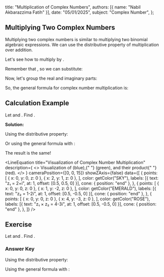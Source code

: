 
  title: "Multiplication of Complex Numbers",
  authors: [{ name: "Nabil Akbarazzima Fatih" }],
  date: "05/01/2025",
  subject: "Complex Number",
};

## Multiplying Two Complex Numbers

Multiplying two complex numbers is similar to multiplying two binomial algebraic expressions. We can use the distributive property of multiplication over addition.

Let's see how to multiply <InlineMath math="z_1 = x_1 + iy_1" /> by <InlineMath math="z_2 = x_2 + iy_2" />.

<div className="flex flex-col gap-4">
  <BlockMath math="z_1 \times z_2 = (x_1 + iy_1)(x_2 + iy_2)" />
  <BlockMath math="= x_1(x_2 + iy_2) + iy_1(x_2 + iy_2)" />
  <BlockMath math="= (x_1x_2 + ix_1y_2) + (ix_2y_1 + i^2y_1y_2)" />
</div>

Remember that <InlineMath math="i^2 = -1" />, so we can substitute:

<div className="flex flex-col gap-4">
  <BlockMath math="= (x_1x_2 + ix_1y_2) + (ix_2y_1 + (-1)y_1y_2)" />
  <BlockMath math="= x_1x_2 + ix_1y_2 + ix_2y_1 - y_1y_2" />
</div>

Now, let's group the real and imaginary parts:

<div className="flex flex-col gap-4">
  <BlockMath math="= (x_1x_2 - y_1y_2) + (ix_1y_2 + ix_2y_1)" />
  <BlockMath math="= (x_1x_2 - y_1y_2) + i(x_1y_2 + x_2y_1)" />
</div>

So, the general formula for complex number multiplication is:

<BlockMath
  math="z_1 \times z_2 = (x_1x_2 - y_1y_2) + i(x_1y_2 + x_2y_1)"
  className="bg-muted text-muted-foreground p-4 rounded-md"
/>

## Calculation Example

Let <InlineMath math="z_1 = 2+i" /> and <InlineMath math="z_2 = 1-2i" />. Find <InlineMath math="z_1 \times z_2" />.

**Solution:**

Using the distributive property:

<div className="flex flex-col gap-4">
  <BlockMath math="z_1 \times z_2 = (2+i)(1-2i)" />
  <BlockMath math="= 2(1-2i) + i(1-2i)" />
  <BlockMath math="= (2 - 4i) + (i - 2i^2)" />
  <BlockMath math="= (2 - 4i) + (i - 2(-1)) \quad \text{(since } i^2 = -1)" />
  <BlockMath math="= (2 - 4i) + (i + 2)" />
  <BlockMath math="= (2+2) + (-4i + i)" />
  <BlockMath math="= 4 - 3i" />
</div>

Or using the general formula with <InlineMath math="x_1 = 2, y_1 = 1, x_2 = 1, y_2 = -2" />:

<div className="flex flex-col gap-4">
  <BlockMath math="z_1 \times z_2 = (x_1x_2 - y_1y_2) + i(x_1y_2 + x_2y_1)" />
  <BlockMath math="= (2)(1) - (1)(-2) + i((2)(-2) + (1)(1))" />
  <BlockMath math="= (2 - (-2)) + i(-4 + 1)" />
  <BlockMath math="= (2+2) + i(-3)" />
  <BlockMath math="= 4 - 3i" />
</div>

The result is the same!

<LineEquation
  title="Visualization of Complex Number Multiplication"
  description={
    <>
      Visualization of <InlineMath math="z_1 = 2+i" /> (blue),{" "}
      <InlineMath math="z_2 = 1-2i" /> (green), and their product{" "}
      <InlineMath math="z_1 \times z_2 = 4-3i" /> (red).
    </>
  }
  cameraPosition={[0, 0, 15]}
  showZAxis={false}
  data={[
    {
      points: [
        { x: 0, y: 0, z: 0 },
        { x: 2, y: 1, z: 0 },
      ],
      color: getColor("SKY"),
      labels: [{ text: "z₁ = 2+i", at: 1, offset: [0.5, 0.5, 0] }],
      cone: { position: "end" },
    },
    {
      points: [
        { x: 0, y: 0, z: 0 },
        { x: 1, y: -2, z: 0 },
      ],
      color: getColor("EMERALD"),
      labels: [{ text: "z₂ = 1-2i", at: 1, offset: [0.5, -0.5, 0] }],
      cone: { position: "end" },
    },
    {
      points: [
        { x: 0, y: 0, z: 0 },
        { x: 4, y: -3, z: 0 },
      ],
      color: getColor("ROSE"),
      labels: [{ text: "z₁ × z₂ = 4-3i", at: 1, offset: [0.5, -0.5, 0] }],
      cone: { position: "end" },
    },
  ]}
/>

## Exercise

Let <InlineMath math="z_1 = 1+i" /> and <InlineMath math="z_2 = \frac{1}{2} - 2i" />. Find <InlineMath math="z_1 \times z_2" />.

### Answer Key

Using the distributive property:

<div className="flex flex-col gap-4">
  <BlockMath math="z_1 \times z_2 = (1+i)(\frac{1}{2} - 2i)" />
  <BlockMath math="= 1(\frac{1}{2} - 2i) + i(\frac{1}{2} - 2i)" />
  <BlockMath math="= (\frac{1}{2} - 2i) + (\frac{1}{2}i - 2i^2)" />
  <BlockMath math="= (\frac{1}{2} - 2i) + (\frac{1}{2}i - 2(-1))" />
  <BlockMath math="= (\frac{1}{2} - 2i) + (\frac{1}{2}i + 2)" />
  <BlockMath math="= (\frac{1}{2} + 2) + (-2i + \frac{1}{2}i)" />
  <BlockMath math="= (\frac{1}{2} + \frac{4}{2}) + (-\frac{4}{2}i + \frac{1}{2}i)" />
  <BlockMath math="= \frac{5}{2} - \frac{3}{2}i" />
</div>

Using the general formula with <InlineMath math="x_1 = 1, y_1 = 1, x_2 = \frac{1}{2}, y_2 = -2" />:

<div className="flex flex-col gap-4">
  <BlockMath math="z_1 \times z_2 = (x_1x_2 - y_1y_2) + i(x_1y_2 + x_2y_1)" />
  <BlockMath math="= ((1)(\frac{1}{2}) - (1)(-2)) + i((1)(-2) + (\frac{1}{2})(1))" />
  <BlockMath math="= (\frac{1}{2} - (-2)) + i(-2 + \frac{1}{2})" />
  <BlockMath math="= (\frac{1}{2} + 2) + i(-\frac{4}{2} + \frac{1}{2})" />
  <BlockMath math="= (\frac{1}{2} + \frac{4}{2}) + i(-\frac{3}{2})" />
  <BlockMath math="= \frac{5}{2} - \frac{3}{2}i" />
</div>

